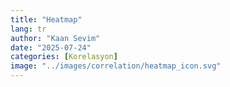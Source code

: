 ```yaml
---
title: "Heatmap"
lang: tr
author: "Kaan Sevim"
date: "2025-07-24"
categories: [Korelasyon]
image: "../images/correlation/heatmap_icon.svg"
---
```

